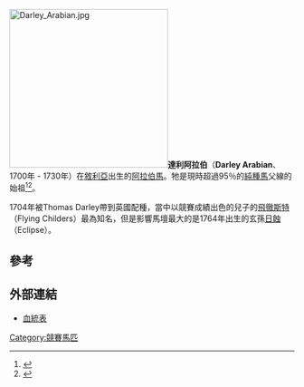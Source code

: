 [[File:Darley_Arabian.jpg|280px]]'''達利阿拉伯'''（'''Darley Arabian'''、1700年 - 1730年）在[[敘利亞|敘利亞]]出生的[[阿拉伯馬|阿拉伯馬]]。牠是現時超過95％的[[純種馬|純種馬]]父線的始祖<ref>{{Cite journal | doi = 10.1046/j.1365-2052.2001.00785.x| pmid = 11736806| title = Microsatellite diversity, pedigree relatedness and the contributions of founder lineages to thoroughbred horses| url = https://archive.org/details/sim_animal-genetics_2001-12_32_6/page/360| journal = Animal Genetics| volume = 32| issue = 6| pages = 360–364| year = 2001| last1 = Cunningham | first1 = E. P.| last2 = Dooley | first2 = J. J.| last3 = Splan | first3 = R. K.| last4 = Bradley | first4 = D. G.}}</ref><ref name="Superstud">{{cite news |url = https://www.newscientist.com/article/dn7941-95-of-thoroughbreds-linked-to-one-superstud/|title = 95% of thoroughbreds linked to one superstud|work = New Scientist|date = 6 September 2005}}</ref>。

1704年被Thomas Darley帶到英國配種，當中以競賽成績出色的兒子的[[飛徹斯特|飛徹斯特]]（Flying Childers）最為知名，但是影響馬壇最大的是1764年出生的玄孫[[日蝕_(馬)|日蝕]]（Eclipse）。

==參考==
{{Reflist}}

==外部連結==
*[http://www.pedigreequery.com/darley+arabian 血統表]

{{DEFAULTSORT:Darley Arabian}}
[[Category:競賽馬匹|Category:競賽馬匹]]